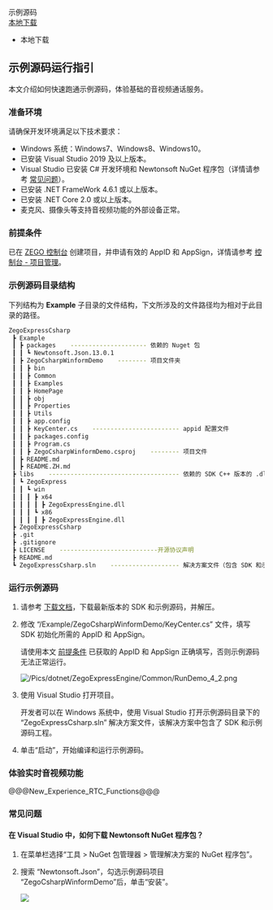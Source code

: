 <div class="sdk-download-wrapper download-area">
    <div class="sdk-download-item-wrapper">
      <div class="download-title">示例源码</div>
      <div class="download-selector">
        <div class="download-select-wrapper" style="padding-right: 0;">
          <a class="download-target-btn" href="javascript:void(0);">本地下载</a>
          <ul class="download-dropdown-list">
            <li data-href="https://storage.zego.im/express/video/windows-csharp/zego-express-video-windows-csharp.zip"
              class="dropdown-option">
              本地下载
            </li>
          </ul>     
        </div> 
      </div>    
    </div>  
</div>  


## 示例源码运行指引



本文介绍如何快速跑通示例源码，体验基础的音视频通话服务。

### 准备环境

请确保开发环境满足以下技术要求：

* Windows 系统：Windows7、Windows8、Windows10。
* 已安装 Visual Studio 2019 及以上版本。
* Visual Studio 已安装 C# 开发环境和 Newtonsoft NuGet 程序包（详情请参考 [常见问题](5997#1_6)）。
* 已安装 .NET FrameWork 4.6.1 或以上版本。
* 已安装 .NET Core 2.0 或以上版本。
* 麦克风、摄像头等支持音视频功能的外部设备正常。


### 前提条件

已在 [ZEGO 控制台](https://console.zego.im/) 创建项目，并申请有效的 AppID 和 AppSign，详情请参考 [控制台 - 项目管理](#12107)。

### 示例源码目录结构

下列结构为 **Example** 子目录的文件结构，下文所涉及的文件路径均为相对于此目录的路径。

```bash
ZegoExpressCsharp
 ┣ Example
 ┃ ┣ packages    --------------------- 依赖的 Nuget 包
 ┃ ┃ ┗ Newtonsoft.Json.13.0.1
 ┃ ┣ ZegoCsharpWinformDemo    -------- 项目文件夹
 ┃ ┃ ┣ bin
 ┃ ┃ ┣ Common
 ┃ ┃ ┣ Examples
 ┃ ┃ ┣ HomePage
 ┃ ┃ ┣ obj
 ┃ ┃ ┣ Properties
 ┃ ┃ ┣ Utils
 ┃ ┃ ┣ app.config
 ┃ ┃ ┣ KeyCenter.cs    ------------------------ appid 配置文件
 ┃ ┃ ┣ packages.config
 ┃ ┃ ┣ Program.cs
 ┃ ┃ ┣ ZegoCsharpWinformDemo.csproj    -------- 项目文件
 ┃ ┣ README.md
 ┃ ┣ README.ZH.md
 ┣ libs    ------------------------------------ 依赖的 SDK C++ 版本的 .dll 库文件
 ┃ ┗ ZegoExpress
 ┃ ┃ ┗ win
 ┃ ┃ ┃ ┣ x64
 ┃ ┃ ┃ ┃ ┣ ZegoExpressEngine.dll
 ┃ ┃ ┃ ┗ x86
 ┃ ┃ ┃ ┃ ┣ ZegoExpressEngine.dll
 ┣ ZegoExpressCsharp
 ┣ .git
 ┣ .gitignore
 ┣ LICENSE    ---------------------------开源协议声明
 ┣ README.md
 ┗ ZegoExpressCsharp.sln    ------------------- 解决方案文件（包含 SDK 和示例源码工程）
```

### 运行示例源码

1. 请参考 [下载文档](#5567)，下载最新版本的 SDK 和示例源码，并解压。

2. 修改 “/Example/ZegoCsharpWinformDemo/KeyCenter.cs” 文件，填写 SDK 初始化所需的 AppID 和 AppSign。

    <div class="mk-warning">

    请使用本文 [前提条件](!DownloadDemo/DownloadDemo#1_2) 已获取的 AppID 和 AppSign 正确填写，否则示例源码无法正常运行。  
    </div>

    ![/Pics/dotnet/ZegoExpressEngine/Common/RunDemo_4_2.png](http://doc.oa.zego.im/Pics/dotnet/ZegoExpressEngine/Common/RunDemo_4_2.png)

3. 使用 Visual Studio 打开项目。

    <div class="mk-hint">

    开发者可以在 Windows 系统中，使用 Visual Studio 打开示例源码目录下的 “ZegoExpressCsharp.sln” 解决方案文件，该解决方案中包含了 SDK 和示例源码工程。
    </div>

4. 单击“启动”，开始编译和运行示例源码。


### 体验实时音视频功能

@@@New_Experience_RTC_Functions@@@

### 常见问题

#### 在 Visual Studio 中，如何下载 Newtonsoft NuGet 程序包？

1. 在菜单栏选择“工具 > NuGet 包管理器 > 管理解决方案的 NuGet 程序包”。
2. 搜索 “Newtonsoft.Json”，勾选示例源码项目 “ZegoCsharpWinformDemo”后，单击“安装”。

    ![](/Pics/dotnet/ZegoExpressEngine/Common/RunDemo_6_1.png)
